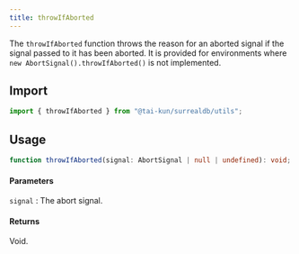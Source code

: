 ```yaml
---
title: throwIfAborted
---
```


The `throwIfAborted` function throws the reason for an aborted signal if the signal passed to it has been aborted. It is provided for environments where `new AbortSignal().throwIfAborted()` is not implemented.

## Import

```ts
import { throwIfAborted } from "@tai-kun/surrealdb/utils";
```

## Usage

```ts
function throwIfAborted(signal: AbortSignal | null | undefined): void;
```

#### Parameters

`signal`
:   The abort signal.

#### Returns

Void.
